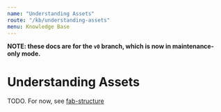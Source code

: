 ```yaml
---
name: "Understanding Assets"
route: "/kb/understanding-assets"
menu: Knowledge Base
---
```


**NOTE: these docs are for the `v0` branch, which is now in maintenance-only mode.**

# Understanding Assets

TODO. For now, see [fab-structure](./fab-structure)
